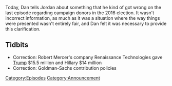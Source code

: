 {{DEFAULTSORT:
    #_EPISODE_0041S:Spiritual Correction
}}{{Episode
    | title           = Spiritual Correction
    | caption         = Listen to this episode on [https://knowledgefight.libsyn.com/knowledge-fight-spiritual-correction Libsyn] [https://open.spotify.com/episode/3Zvt5UWPF1412C8D7MQrTb Spotify], Read the [[Transcript/Spiritual Correction|Unofficial Transcript]]
    | episodeNumber   = S003
    | length          = 00:05:29
    | airDate         = May 17, 2017
    | episodeType     = [[:Category:Announcement|Announcement]]
    | previousEpisode = [[41: May 12, 2017]]
    | nextEpisode     = [[42: March 11, 2014]]
}}

{{Stub}}

Today, Dan tells Jordan about something that he kind of got wrong on the last episode regarding campaign donors in the 2016 election. It wasn't incorrect information, as much as it was a situation where the way things were presented wasn't entirely fair, and Dan felt it was necessary to provide this clarification.

==Tidbits==

*Correction: Robert Mercer's company Renaissance Technologies gave [[Donald Trump|Trump]] $15.5 million and Hillary $14 million
*Correction: Goldman-Sachs contribution policies

[[Category:Episodes]]
[[Category:Announcement]]
